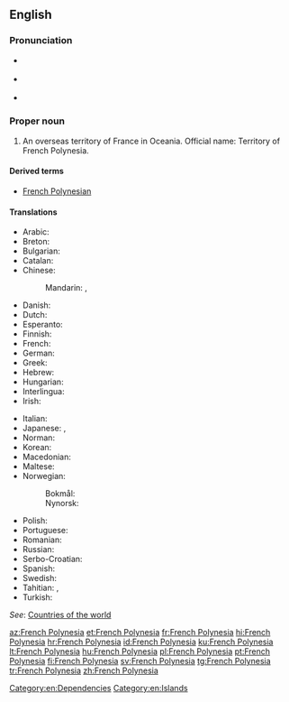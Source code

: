 ==English==
{{wikipedia}}
===Pronunciation===
* {{a|UK}} {{IPA|/ˈfrɛntʃ pɒl.ɪˈniː.ʒə/|/ˈfrɛntʃ pɒl.ɪˈniː.zi.ə/|/ˈfrɛntʃ pɒl.ɪˈniː.ʃə/|lang=en}}
* {{a|US}} {{IPA|/ˈfrɛntʃ pɑ.lɪˈni.ʒə/|/ˈfrɛntʃ pɑ.ləˈni.ʒə/|lang=en}}
* {{audio|en-us-French Polynesia.ogg|Audio (US)|lang=en}}

===Proper noun===
{{en-proper noun|head=[[French]] [[Polynesia]]}}

# An overseas territory of France in Oceania. Official name: Territory of French Polynesia.

====Derived terms====
* [[French Polynesian]]

====Translations====
{{trans-top|Overseas territory of France}}
* Arabic: {{t|ar|بُولِينِيزِيَا الفَرَنْسِيَّة|f|tr=bulinīziyā l-faransiyya}}
* Breton: {{t|br|Polinezia c'hall}}
* Bulgarian: {{t|bg|Френска Полинезия|f|tr=Frénska Polinézija}}
* Catalan: {{t|ca|Polinèsia Francesa|f}}
* Chinese:
*: Mandarin: {{t|cmn|法屬波利尼西亞|sc=Hani}}, {{t+|cmn|法属波利尼西亚|tr=Fàzhǔ Bōlìníxīyà|sc=Hani}}
* Danish: {{t|da|Fransk Polynesien}}
* Dutch: {{t|nl|Frans-Polynesië}}
* Esperanto: {{t|eo|Franca Polinezio}}
* Finnish: {{t+|fi|Ranskan Polynesia}}
* French: {{t+|fr|Polynésie française|f}}
* German: {{t|de|Französisch-Polynesien|n}}
* Greek: {{t+|el|Γαλλική Πολυνησία|tr=}}
* Hebrew: {{t|he|פולינזיה הצרפתית|f|tr=polinezia ha-tsorfatit}}
* Hungarian: {{t+|hu|Francia Polinézia}}
* Interlingua: {{t|ia|Polynesia Francese}}
* Irish: {{t|ga|Polainéis na Fraince|f}}
{{trans-mid}}
* Italian: {{t|it|Polinesia francese|f}}
* Japanese: {{t|ja|フランス領ポリネシア|tr=Furansu-ryō Porineshia}}, {{t|ja|仏領ポリネシア|tr=Futsuryō Porineshia}}
* Norman: {{t|nrf|Polynésie Française|f}}
* Korean: {{t|ko|프랑스령 폴리네시아|tr=Peulangseu-ryeong Pollinesia}}
* Macedonian: {{t|mk|Француска Полинезија|f|tr=Fráncuska Polinézija}}
* Maltese: {{t|mt|Polineżja Franċiża|alt=il-Polineżja Franċiża}}
* Norwegian:
*: Bokmål: {{t|nb|Fransk Polynesia}}
*: Nynorsk: {{t|nn|Fransk Polynesia}}
* Polish: {{t+|pl|Polinezja Francuska|f}}
* Portuguese: {{t+|pt|Polinésia Francesa}}
* Romanian: {{t|ro|Polinezia Franceză|f}}
* Russian: {{t|ru|Французская Полинезия|f|tr=Francúzskaja Polinézija}}
* Serbo-Croatian: {{t+|sh|Francuska Polinezija|f}}
* Spanish: {{t+|es|Polinesia Francesa|f}}
* Swedish: {{t+|sv|Franska Polynesien}}
* Tahitian: {{t|ty|Pōrīnetia Farāni}}, {{t|ty|Pōrīnetia Fōrani}}
* Turkish: {{t+|tr|Fransız Polinezyası}}
{{trans-bottom}}

''See'': [[Appendix:Countries of the world|Countries of the world]]

[[Category:en:Dependencies]]
[[Category:en:Islands]]

[[az:French Polynesia]]
[[et:French Polynesia]]
[[fr:French Polynesia]]
[[hi:French Polynesia]]
[[hr:French Polynesia]]
[[id:French Polynesia]]
[[ku:French Polynesia]]
[[lt:French Polynesia]]
[[hu:French Polynesia]]
[[pl:French Polynesia]]
[[pt:French Polynesia]]
[[fi:French Polynesia]]
[[sv:French Polynesia]]
[[tg:French Polynesia]]
[[tr:French Polynesia]]
[[zh:French Polynesia]]
